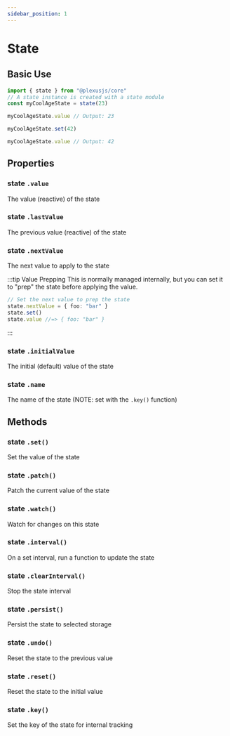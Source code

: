 ```yaml
---
sidebar_position: 1
---
```


# State

## Basic Use

```ts
import { state } from "@plexusjs/core"
// A state instance is created with a state module
const myCoolAgeState = state(23)

myCoolAgeState.value // Output: 23

myCoolAgeState.set(42)

myCoolAgeState.value // Output: 42
```

## Properties

### state `.value`

The value (reactive) of the state

### state `.lastValue`

The previous value (reactive) of the state

### state `.nextValue`

The next value to apply to the state

:::tip Value Prepping
This is normally managed internally, but you can set it to "prep" the state before applying the value.

```ts
// Set the next value to prep the state
state.nextValue = { foo: "bar" }
state.set()
state.value //=> { foo: "bar" }
```

:::

### state `.initialValue`

The initial (default) value of the state

### state `.name`

The name of the state (NOTE: set with the `.key()` function)

## Methods

### state `.set()`

Set the value of the state

### state `.patch()`

Patch the current value of the state

### state `.watch()`

Watch for changes on this state

### state `.interval()`

On a set interval, run a function to update the state

### state `.clearInterval()`

Stop the state interval

### state `.persist()`

Persist the state to selected storage

### state `.undo()`

Reset the state to the previous value

### state `.reset()`

Reset the state to the initial value

### state `.key()`

Set the key of the state for internal tracking
